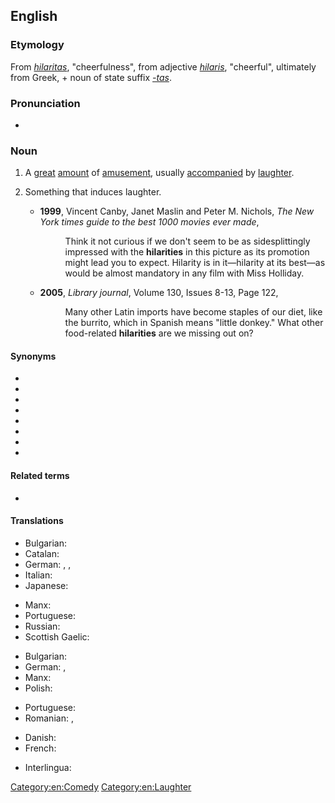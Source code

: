 ==English==

===Etymology===
From {{etyl|la|en}} ''[[hilaritas]]'', "cheerfulness", from adjective ''[[hilaris]]'', "cheerful", ultimately from Greek, + noun of state suffix ''[[-tas]]''.

===Pronunciation===
* {{IPA|en|/hɪˈlæɹɪ.ti/}}

===Noun===
{{en-noun|~|hilarities}}

# {{lb|en|uncountable}} A [[great]] [[amount]] of [[amusement]], usually [[accompany|accompanied]] by [[laughter]].
# {{lb|en|countable}} Something that induces laughter.
#* '''1999''', Vincent Canby, Janet Maslin and Peter M. Nichols, ''The New York times guide to the best 1000 movies ever made'',
#*: Think it not curious if we don't seem to be as sidesplittingly impressed with the '''hilarities''' in this picture as its promotion might lead you to expect. Hilarity is in it—hilarity at its best—as would be almost mandatory in any film with Miss Holliday.
#* '''2005''', ''Library journal'', Volume 130, Issues 8-13, Page 122,
#*: Many other Latin imports have become staples of our diet, like the burrito, which in Spanish means "little donkey." What other food-related '''hilarities''' are we missing out on?

====Synonyms====
* {{l|en|cheerfulness}}
* {{l|en|buoyancy}}
* {{l|en|delight}}
* {{l|en|gaiety}}
* {{l|en|glee}}
* {{l|en|jauntiness}}
* {{l|en|merriment}}
* {{l|en|mirth}}

====Related terms====
* {{l|en|hilarious}}

====Translations====
{{trans-top|happiness}}
* Bulgarian: {{t+|bg|веселие|n}}
* Catalan: {{t|ca|hilaritat|f}}
* German: {{t+|de|Fröhlichkeit|f}}, {{t+|de|Ausgelassenheit|f}}, {{t+|de|Heiterkeit|f}}
* Italian: {{t+|it|ilarità|f}}
* Japanese: {{t|ja|ハピネス|tr=hapinesu}}
{{trans-mid}}
* Manx: {{t|gv|ard-ghennalys|m}}
* Portuguese: {{t+|pt|hilaridade|f}}
* Russian: {{t+|ru|весе́лье|n}}
* Scottish Gaelic: {{t|gd|sogan|m}}
{{trans-bottom}}

{{trans-top|something inducing laughter}}
* Bulgarian: {{t+|bg|смешка|f}}
* German: {{t+|de|Komik|f}}, {{t+|de|Witz|m}}
* Manx: {{t|gv|ard-aittys|m}}
* Polish: {{t+|pl|głupawka|f}}
{{trans-mid}}
* Portuguese: {{t+|pt|hilaridade|f}}
* Romanian: {{t|ro|râsete|n-p}}, {{t+|ro|ilaritate|f}}
{{trans-bottom}}

{{checktrans-top}}
* Danish: {{t-check|da|munterhed}}
* French: {{t+check|fr|hilarité|f}}
{{trans-mid}}
* Interlingua: {{t-check|ia|hilaritate}}
{{trans-bottom}}

[[Category:en:Comedy]]
[[Category:en:Laughter]]